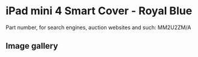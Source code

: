 # iPad mini 4 Smart Cover - Royal Blue

Part number, for search engines, auction websites and such: MM2U2ZM/A

## Image gallery

<div style={{ width: "768px" }}>
  <GalleryComponent
    images={[
      {
        original: "/everysource/MM2U2",
        thumbnail: "/everypreview/MM2U2",
      },
      {
        original: "/everysource/MM2U2_AV1_GOLD",
        thumbnail: "/everypreview/MM2U2_AV1_GOLD",
      },
      {
        original: "/everysource/MM2U2_AV1_SILVER",
        thumbnail: "/everypreview/MM2U2_AV1_SILVER",
      },
      {
        original: "/everysource/MM2U2_AV1_SPACE_GRAY",
        thumbnail: "/everypreview/MM2U2_AV1_SPACE_GRAY",
      },
      {
        original: "/everysource/MM2U2_AV2",
        thumbnail: "/everypreview/MM2U2_AV2",
      },
      {
        original: "/everysource/MM2U2_AV3",
        thumbnail: "/everypreview/MM2U2_AV3",
      }
    ]}
  />
</div>